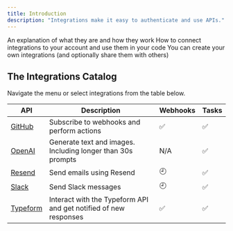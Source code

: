 ```yaml
---
title: Introduction
description: "Integrations make it easy to authenticate and use APIs."
---
```


<CardGroup>
  <Card
    title="What are Integrations?"
    icon="circle-question"
    href="/documentation/concepts/integrations"
  >
    An explanation of what they are and how they work
  </Card>
  <Card
    title="How to use integrations"
    icon="gears"
    href="/documentation/guides/using-integrations"
  >
    How to connect integrations to your account and use them in your code
  </Card>
  <Card
    title="How to create your own integrations"
    icon="paintbrush"
    href="/integrations/create"
  >
    You can create your own integrations (and optionally share them with others)
  </Card>
</CardGroup>

## The Integrations Catalog

Navigate the menu or select integrations from the table below.

| API                                     | Description                                                      | Webhooks | Tasks |
| --------------------------------------- | ---------------------------------------------------------------- | -------- | ----- |
| [GitHub](/integrations/apis/github)     | Subscribe to webhooks and perform actions                        | ✅       | ✅    |
| [OpenAI](/integrations/apis/openai)     | Generate text and images. Including longer than 30s prompts      | N/A      | ✅    |
| [Resend](/integrations/apis/resend)     | Send emails using Resend                                         | 🕘       | ✅    |
| [Slack](/integrations/apis/slack)       | Send Slack messages                                              | 🕘       | ✅    |
| [Typeform](/integrations/apis/typeform) | Interact with the Typeform API and get notified of new responses | ✅       | ✅    |
